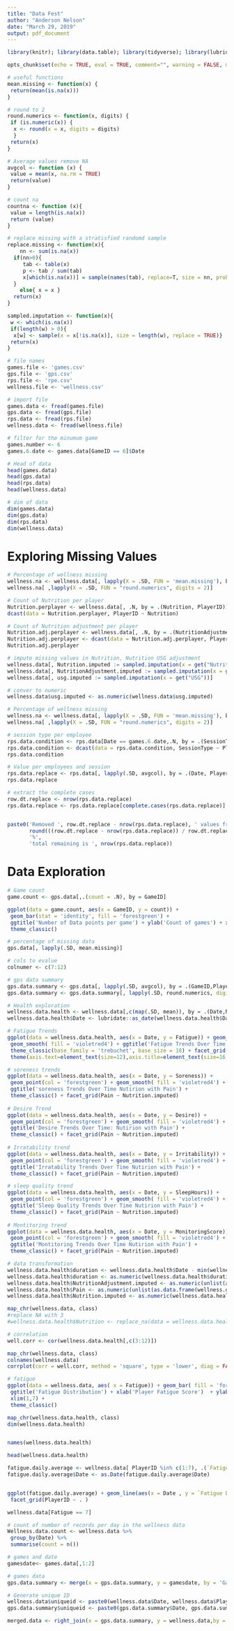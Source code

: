 ```yaml
---
title: "Data Fest"
author: "Anderson Nelson"
date: "March 29, 2019"
output: pdf_document
---
```


```r

library(knitr); library(data.table); library(tidyverse); library(lubridate); library(purrr); library(corrplot)
```



```r
opts_chunk$set(echo = TRUE, eval = TRUE, comment="", warning = FALSE, message = FALSE, tidy.opts=list(width.cutoff=55), tidy = TRUE)
```

```r
# useful functions 
mean.missing <- function(x) {
 return(mean(is.na(x)))
}

# round to 2 
round.numerics <- function(x, digits) {
 if (is.numeric(x)) {
  x <- round(x = x, digits = digits)
  }
 return(x)
}

# Average values remove NA 
avgcol <- function (x) {
 value = mean(x, na.rm = TRUE)
 return(value)
}

# count na 
countna <- function (x){
 value = length(is.na(x))
 return (value)
}

# replace missing with a stratisfied randomd sample 
replace.missing <- function(x){
    nn <- sum(is.na(x))
  if(nn>0){
     tab <- table(x)
     p <- tab / sum(tab)
     x[which(is.na(x))] = sample(names(tab), replace=T, size = nn, prob = p)
  }
    else{ x = x }
  return(x)
}

sampled.imputation <- function(x){ 
 w <- which(is.na(x)) 
 if(length(w) > 0){
  x[w] <- sample(x = x[!is.na(x)], size = length(w), replace = TRUE)}
 return(x) 
}


```


```r
# file names 
games.file <- 'games.csv'
gps.file <- 'gps.csv'
rps.file <- 'rpe.csv'
wellness.file <- 'wellness.csv'

# import file 
games.data <- fread(games.file)
gps.data <- fread(gps.file)
rps.data <- fread(rps.file)
wellness.data <- fread(wellness.file)
```

```r
# filter for the minumum game 
games.number <- 6
games.6.date <- games.data[GameID == 6]$Date
```

```r
# Head of data 
head(games.data)
head(gps.data)
head(rps.data)
head(wellness.data)

# dim of data 
dim(games.data)
dim(gps.data)
dim(rps.data)
dim(wellness.data)
```

# Exploring Missing Values 
```r
# Percentage of wellness missing 
wellness.na <- wellness.data[, lapply(X = .SD, FUN = 'mean.missing'), by = PlayerID]
wellness.na[ ,lapply(X = .SD, FUN = "round.numerics", digits = 2)]

# Count of Nutrition per player 
Nutrition.perplayer <- wellness.data[, .N, by = .(Nutrition, PlayerID)]
dcast(data = Nutrition.perplayer, PlayerID ~ Nutrition)

# Count of Nutrition adjustment per player 
Nutrition.adj.perplayer <- wellness.data[, .N, by = .(NutritionAdjustment, PlayerID)]
Nutrition.adj.perplayer <- dcast(data = Nutrition.adj.perplayer, PlayerID ~ NutritionAdjustment)
Nutrition.adj.perplayer

# impute missing values in Nutrition, Nutrition USG adjustment 
wellness.data[, Nutrition.imputed := sampled.imputation(x = get("Nutrition"))]
wellness.data[, NutritionAdjustment.imputed := sampled.imputation(x = get("NutritionAdjustment"))]
wellness.data[, usg.imputed := sampled.imputation(x = get("USG"))]

# conver to numeric 
wellness.data$usg.imputed <- as.numeric(wellness.data$usg.imputed)

# Percentage of wellness missing 
wellness.na <- wellness.data[, lapply(X = .SD, FUN = 'mean.missing'), by = PlayerID]
wellness.na[ ,lapply(X = .SD, FUN = "round.numerics", digits = 2)]
```

```r
# session type per employee 
rps.data.condition <- rps.data[Date == games.6.date,.N, by = .(SessionType, PlayerID)]
rps.data.condition <- dcast(data = rps.data.condition, SessionType ~ PlayerID)
rps.data.condition

# Value per employees and session 
rps.data.replace <- rps.data[, lapply(.SD, avgcol), by = .(Date, PlayerID), .SDcols = 7:10]
rps.data.replace

# extract the complete cases 
row.dt.replace <- nrow(rps.data.replace)
rps.data.replace <- rps.data.replace[complete.cases(rps.data.replace)]


paste0('Removed ', row.dt.replace - nrow(rps.data.replace), ' values from the dataset or ', 
       round(((row.dt.replace - nrow(rps.data.replace)) / row.dt.replace) * 100,2),  
       '%', 
       'total remaining is ', nrow(rps.data.replace))

```

# Data Exploration 
```r
# Game count 
game.count <- gps.data[,.(count = .N), by = GameID]

ggplot(data = game.count, aes(x = GameID, y = count)) + 
 geom_bar(stat = 'identity', fill = 'forestgreen') + 
 ggtitle('Number of Data points per game') + ylab('Count of games') + xlab('Game number') + 
 theme_classic() 

```

```r
# percentage of missing data 
gps.data[, lapply(.SD, mean.missing)]

# cols to evalue
colnumer <- c(7:12)

# gps data summary 
gps.data.summary <- gps.data[, lapply(.SD, avgcol), by = .(GameID,PlayerID), .SDcols = colnumer]
gps.data.summary <- gps.data.summary[, lapply(.SD, round.numerics, digits = 2)]

```

```r

# Health exploration  
wellness.data.health <- wellness.data[,c(map(.SD, mean)), by = .(Date,Nutrition.imputed,Pain), .SDcols = c(3:6,9:11,22)]
wellness.data.health$Date <- lubridate::as_date(wellness.data.health$Date)

# Fatigue Trends 
ggplot(data = wellness.data.health, aes(x = Date, y = Fatigue)) + geom_point(col = 'forestgreen') + 
 geom_smooth( fill = 'violetred4') + ggtitle('Fatigue Trends Over Time For Nutirion with Pain') + 
 theme_classic(base_family = 'trebuchet', base_size = 18) + facet_grid(Nutrition.imputed ~Pain) +
 theme(axis.text=element_text(size=12),axis.title=element_text(size=16,face="bold"))

# soreness trends 
ggplot(data = wellness.data.health, aes(x = Date, y = Soreness)) + 
 geom_point(col = 'forestgreen') + geom_smooth( fill = 'violetred4') + 
 ggtitle('soreness Trends Over Time Nutirion with Pain') + 
 theme_classic() + facet_grid(Pain ~ Nutrition.imputed)
 
# Desire Trend 
ggplot(data = wellness.data.health, aes(x = Date, y = Desire)) + 
 geom_point(col = 'forestgreen') + geom_smooth( fill = 'violetred4') + 
 ggtitle('Desire Trends Over Time: Nutirion with Pain') + 
 theme_classic() + facet_grid(Pain ~ Nutrition.imputed)
 
# Irratability trend 
ggplot(data = wellness.data.health, aes(x = Date, y = Irritability)) + 
 geom_point(col = 'forestgreen') + geom_smooth( fill = 'violetred4') + 
 ggtitle('Irratability Trends Over Time Nutirion with Pain') + 
 theme_classic() + facet_grid(Pain ~ Nutrition.imputed)

# sleep quality trend 
ggplot(data = wellness.data.health, aes(x = Date, y = SleepHours)) + 
 geom_point(col = 'forestgreen') + geom_smooth( fill = 'violetred4') + 
 ggtitle('Sleep Quality Trends Over Time Nutirion with Pain') + 
 theme_classic() + facet_grid(Pain ~ Nutrition.imputed)
 
# Montitoring trend 
ggplot(data = wellness.data.health, aes(x = Date, y = MonitoringScore)) + 
 geom_point(col = 'forestgreen') + geom_smooth( fill = 'violetred4') + 
 ggtitle('Montitoring Trends Over Time Nutirion with Pain') + 
 theme_classic() + facet_grid(Pain ~ Nutrition.imputed)


```
```r
# data transformation 
wellness.data.health$duration <- wellness.data.health$Date - min(wellness.data.health$Date)  
wellness.data.health$duration <- as.numeric(wellness.data.health$duration)
wellness.data.health$NutritionAdjustment.imputed <- as.numeric(unlist(as.data.frame(wellness.data.health$NutritionAdjustment.imputed)))
wellness.data.health$Pain <- as.numeric(unlist(as.data.frame(wellness.data.health$Pain)))
wellness.data.health$Nutrition.imputed <- as.numeric(wellness.data.health$Nutrition.imputed)

map_chr(wellness.data, class)
#replace NA with 3 
#wellness.data.health$Nutrition <- replace_na(data = wellness.data.health$Nutrition, replace = 3)

# correlation 
well.corr <- cor(wellness.data.health[,c(3:12)])

map_chr(wellness.data, class)
colnames(wellness.data)
corrplot(corr = well.corr, method = 'square', type = 'lower', diag = FALSE, is.corr = TRUE)

# fatigue 
ggplot(data = wellness.data, aes( x = Fatigue)) + geom_bar( fill = 'forestgreen') + 
 ggtitle('Fatigue Distribution') + xlab('Player Fatigue Score')  + ylab('Count of Player Fatigue Score') + 
 xlim(1,7) + 
 theme_classic()

map_chr(wellness.data.health, class)
dim(wellness.data.health)


names(wellness.data.health)

head(wellness.data.health)
```

```r
fatigue.daily.average <- wellness.data[ PlayerID %in% c(1:7), .(`Fatigue Daily Average`  = mean(Fatigue), `Mean Monitoring Score` = mean(MonitoringScore)), by = .(Date, PlayerID)]
fatigue.daily.average$Date <- as.Date(fatigue.daily.average$Date)


ggplot(fatigue.daily.average) + geom_line(aes(x = Date , y = `Fatigue Daily Average`)) +
 facet_grid(PlayerID ~ . )

```

```r
wellness.data[Fatigue == 7]
```

```r
# count of number of records per day in the wellness data 
Wellness.data.count <- wellness.data %>%
 group_by(Date) %>%
 summarise(count = n())

# games and date 
gamesdate<- games.data[,1:2]

# games data 
gps.data.summary <- merge(x = gps.data.summary, y = gamesdate, by = 'GameID')

# Generate unique ID 
wellness.data$uniqueid <- paste0(wellness.data$Date, wellness.data$PlayerID)
gps.data.summary$uniqueid <- paste0(gps.data.summary$Date, gps.data.summary$PlayerID)
```




```r
merged.data <- right_join(x = gps.data.summary, y = wellness.data,by = 'uniqueid')

```


















